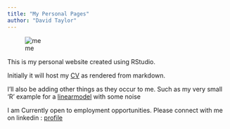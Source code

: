 ```yaml
---
title: "My Personal Pages"
author: "David Taylor"
---
```


![me](images/dbt.jpg)

This is my personal website created using RStudio.

Initially it will host my [CV](CV.html) as rendered from markdown.

I'll also be adding other things as they occur to me.
Such as my very small 'R' example for a [linearmodel](linearmodel.html) with some noise

I am Currently open to employment opportunities.
Please connect with me on linkedin : [profile](https://www.linkedin.com/in/davidtaylor222/)

